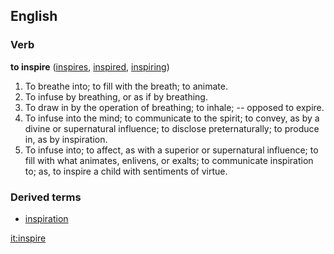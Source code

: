 ==English==

===Verb===
'''to inspire'''  ([[inspires]], [[inspired]], [[inspiring]])
#To breathe into; to fill with the breath; to animate.
#To infuse by breathing, or as if by breathing.
#To draw in by the operation of breathing; to inhale; -- opposed to expire.
#To infuse into the mind; to communicate to the spirit; to convey, as by a divine or supernatural influence; to disclose preternaturally; to produce in, as by inspiration.
#To infuse into; to affect, as with a superior or supernatural influence; to fill with what animates, enlivens, or exalts; to communicate inspiration to; as, to inspire a child with sentiments of virtue.

===Derived terms===
*[[inspiration]]

[[it:inspire]]